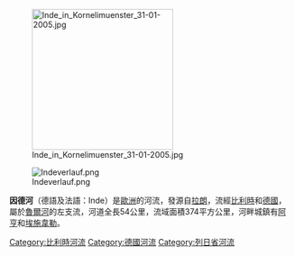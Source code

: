 [[Image:Inde_in_Kornelimuenster_31-01-2005.jpg|250px]]

{{coord|50|53|58|N|6|21|46|E|display=title}}

[[Image:Indeverlauf.png|thumb]]

'''因德河'''（德語及法語：Inde）是[[歐洲|歐洲]]的河流，發源自[[拉朗|拉朗]]，流經[[比利時|比利時]]和[[德國|德國]]，屬於[[魯爾河|魯爾河]]的左支流，河道全長54公里，流域面積374平方公里，河畔城鎮有[[阿亨|阿亨]]和[[埃施韋勒|埃施韋勒]]。

{{Belgium-geo-stub}}
{{Germany-geo-stub}}
[[Category:比利時河流|Category:比利時河流]]
[[Category:德國河流|Category:德國河流]]
[[Category:列日省河流|Category:列日省河流]]